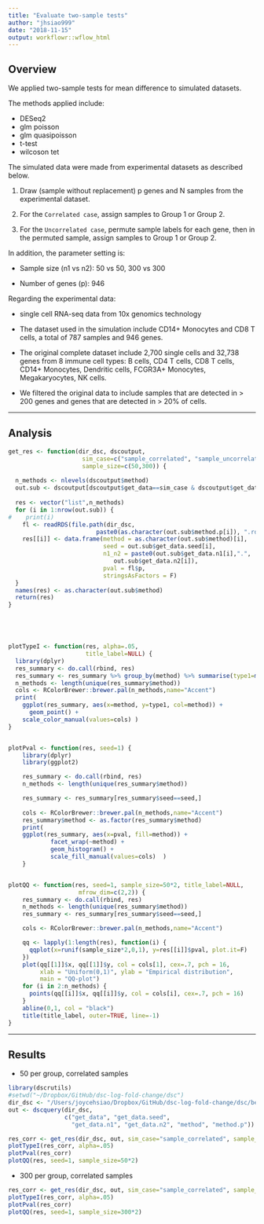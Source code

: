 ```yaml
---
title: "Evaluate two-sample tests"
author: "jhsiao999"
date: "2018-11-15"
output: workflowr::wflow_html
---
```


## Overview

We applied two-sample tests for mean difference to simulated datasets.

The methods applied include:

* DESeq2
* glm poisson
* glm quasipoisson
* t-test
* wilcoson tet

The simulated data were made from experimental datasets as described below. 

1. Draw (sample without replacement) p genes and N samples from the experimental dataset. 

2. For the `Correlated case`, assign samples to Group 1 or Group 2. 

3. For the `Uncorrelated case`, permute sample labels for each gene, then in the permuted sample, assign samples to Group 1 or Group 2. 

In addition, the parameter setting is:

* Sample size (n1 vs n2): 50 vs 50, 300 vs 300

* Number of genes (p): 946 

Regarding the experimental data:

* single cell RNA-seq data from 10x genomics technology

* The dataset used in the simulation include CD14+ Monocytes and CD8 T cells, a total of 787 samples and 946 genes. 

* The original complete dataset include 2,700 single cells and 32,738 genes from 8 immune cell types: B cells, CD4 T cells, CD8 T cells, CD14+ Monocytes, Dendritic cells, FCGR3A+ Monocytes, Megakaryocytes, NK cells. 

* We filtered the original data to include samples that are detected in > 200 genes and genes that are detected in > 20% of cells.


---

## Analysis

```r
get_res <- function(dir_dsc, dscoutput, 
                     sim_case=c("sample_correlated", "sample_uncorrelated"), 
                     sample_size=c(50,300)) {
 
  n_methods <- nlevels(dscoutput$method)
  out.sub <- dscoutput[dscoutput$get_data==sim_case & dscoutput$get_data.n1==sample_size,]
  
  res <- vector("list",n_methods)
  for (i in 1:nrow(out.sub)) {
#    print(i)
    fl <- readRDS(file.path(dir_dsc,
                         paste0(as.character(out.sub$method.p[i]), ".rds")))
    res[[i]] <- data.frame(method = as.character(out.sub$method)[i],
                           seed = out.sub$get_data.seed[i],
                           n1_n2 = paste0(out.sub$get_data.n1[i],".",
                              out.sub$get_data.n2[i]),
                           pval = fl$p,
                           stringsAsFactors = F)
  }
  names(res) <- as.character(out.sub$method)
  return(res)
}





plotTypeI <- function(res, alpha=.05,
                      title_label=NULL) {
  library(dplyr)
  res_summary <- do.call(rbind, res)
  res_summary <- res_summary %>% group_by(method) %>% summarise(type1=mean(pval<alpha))
  n_methods <- length(unique(res_summary$method))
  cols <- RColorBrewer::brewer.pal(n_methods,name="Accent")
  print(
    ggplot(res_summary, aes(x=method, y=type1, col=method)) +
      geom_point() +
    scale_color_manual(values=cols) )
}


plotPval <- function(res, seed=1) {
    library(dplyr)
    library(ggplot2)

    res_summary <- do.call(rbind, res)
    n_methods <- length(unique(res_summary$method))

    res_summary <- res_summary[res_summary$seed==seed,]
    
    cols <- RColorBrewer::brewer.pal(n_methods,name="Accent")
    res_summary$method <- as.factor(res_summary$method)
    print(
    ggplot(res_summary, aes(x=pval, fill=method)) +
            facet_wrap(~method) +
            geom_histogram() +
            scale_fill_manual(values=cols)  )
    }


plotQQ <- function(res, seed=1, sample_size=50*2, title_label=NULL,
                    mfrow_dim=c(2,2)) {
    res_summary <- do.call(rbind, res)
    n_methods <- length(unique(res_summary$method))
    res_summary <- res_summary[res_summary$seed==seed,]

    cols <- RColorBrewer::brewer.pal(n_methods,name="Accent")

    qq <- lapply(1:length(res), function(i) {
      qqplot(x=runif(sample_size*2,0,1), y=res[[i]]$pval, plot.it=F)
    })
    plot(qq[[1]]$x, qq[[1]]$y, col = cols[1], cex=.7, pch = 16,
         xlab = "Uniform(0,1)", ylab = "Empirical distribution",
         main = "QQ-plot")
    for (i in 2:n_methods) {
      points(qq[[i]]$x, qq[[i]]$y, col = cols[i], cex=.7, pch = 16)
    }
    abline(0,1, col = "black")
    title(title_label, outer=TRUE, line=-1)
}
```


---

## Results

* 50 per group, correlated samples 

```r
library(dscrutils)
#setwd("~/Dropbox/GitHub/dsc-log-fold-change/dsc")
dir_dsc <- "/Users/joycehsiao/Dropbox/GitHub/dsc-log-fold-change/dsc/benchmark"
out <- dscquery(dir_dsc, 
                c("get_data", "get_data.seed",
                  "get_data.n1", "get_data.n2", "method", "method.p"))

res_corr <- get_res(dir_dsc, out, sim_case="sample_correlated", sample_size=50)
plotTypeI(res_corr, alpha=.05)
plotPval(res_corr)
plotQQ(res, seed=1, sample_size=50*2)
```

* 300 per group, correlated samples

```r
res_corr <- get_res(dir_dsc, out, sim_case="sample_correlated", sample_size=300)
plotTypeI(res_corr, alpha=.05)
plotPval(res_corr)
plotQQ(res, seed=1, sample_size=300*2)
```


